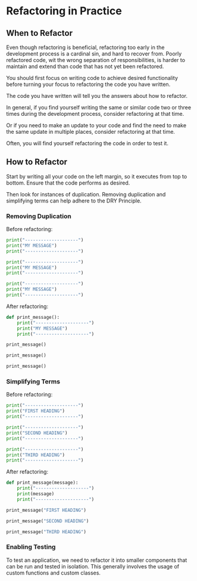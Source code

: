 
# Refactoring in Practice

## When to Refactor

Even though refactoring is beneficial, refactoring too early in the development process is a cardinal sin, and hard to recover from. Poorly refactored code, wit the wrong separation of responsibilities, is harder to maintain and extend than code that has not yet been refactored.

You should first focus on writing code to achieve desired functionality before turning your focus to refactoring the code you have written.

The code you have written will tell you the answers about how to refactor.


In general, if you find yourself writing the same or similar code two or three times during the development process, consider refactoring at that time.

Or if you need to make an update to your code and find the need to make the same update in multiple places, consider refactoring at that time.

Often, you will find yourself refactoring the code in order to test it.


## How to Refactor

Start by writing all your code on the left margin, so it executes from top to bottom.  Ensure that the code performs as desired.

Then look for instances of duplication. Removing duplication and simplifying terms can help adhere to the DRY Principle.


### Removing Duplication

Before refactoring:

```python
print("--------------------")
print("MY MESSAGE")
print("--------------------")

print("--------------------")
print("MY MESSAGE")
print("--------------------")

print("--------------------")
print("MY MESSAGE")
print("--------------------")
```

After refactoring:

```python
def print_message():
    print("--------------------")
    print("MY MESSAGE")
    print("--------------------")

print_message()

print_message()

print_message()
```

### Simplifying Terms

Before refactoring:

```python
print("--------------------")
print("FIRST HEADING")
print("--------------------")

print("--------------------")
print("SECOND HEADING")
print("--------------------")

print("--------------------")
print("THIRD HEADING")
print("--------------------")
```

After refactoring:

```python
def print_message(message):
    print("--------------------")
    print(message)
    print("--------------------")

print_message("FIRST HEADING")

print_message("SECOND HEADING")

print_message("THIRD HEADING")
```

### Enabling Testing

To test an application, we need to refactor it into smaller components that can be run and tested in isolation. This generally involves the usage of custom functions and custom classes.

